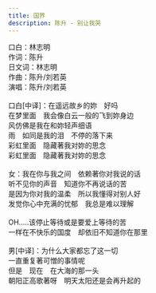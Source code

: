 ```yaml
---
title: 国界
description: 陈升 - 别让我哭
---
```


口白：林志明<br />作词：陈升<br />日文词：林志明<br />作曲：陈升/刘若英<br />演唱：陈升/刘若英<br /><br />口白[中译]：在遥远故乡的妳　好吗<br />在梦里面　我会像白云一般的飞到妳身边<br />风仿佛是我在和妳轻声细语<br />雨　如同是我的泪　不停的落下来<br />彩虹里面　隐藏著我对妳的思念<br />彩虹里面　隐藏著我对妳的思念<br /><br />女：我在你与我之间　依赖著你对我说的话<br />听不见你的声音　知道你不再说话的苦<br />是因为你对我的温柔　所以我懂得对别人好<br />发觉你心中充满的忧郁　我总是难以理解<br /><br />OH.....该停止等待或是要爱上等待的苦<br />一样在不快乐的国度　却依旧不知道你在那里<br /><br />男[中译]：为什么大家都忘了这一切<br />一直重复著可憎的事情呢<br />但是　现在　在大海的那一头<br />朝阳正高歌著呀　明天太阳还是会再升起的